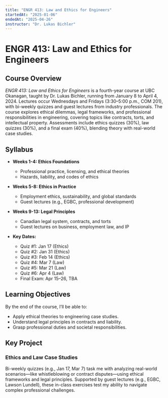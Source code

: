 ```yaml
---
title: "ENGR 413: Law and Ethics for Engineers"
startedAt: "2025-01-06"
endedAt: "2025-04-26"
instructor: "Dr. Lukas Bichler"
---
```

# ENGR 413: Law and Ethics for Engineers

## Course Overview

*ENGR 413: Law and Ethics for Engineers* is a fourth-year course at UBC Okanagan, taught by Dr. Lukas Bichler, running from January 8 to April 4, 2024. Lectures occur Wednesdays and Fridays (3:30–5:00 p.m., COM 201), with bi-weekly quizzes and guest lectures from industry professionals. The course explores ethical dilemmas, legal frameworks, and professional responsibilities in engineering, covering topics like contracts, torts, and intellectual property. Assessments include ethics quizzes (30%), law quizzes (30%), and a final exam (40%), blending theory with real-world case studies.

## Syllabus

- **Weeks 1-4: Ethics Foundations**  
  - Professional practice, licensing, and ethical theories  
  - Hazards, liability, and codes of ethics  

- **Weeks 5-8: Ethics in Practice**  
  - Employment ethics, sustainability, and global standards  
  - Guest lectures (e.g., EGBC, professional development)  

- **Weeks 9-13: Legal Principles**  
  - Canadian legal system, contracts, and torts  
  - Guest lectures on business, employment law, and IP  

- **Key Dates:**  
  - Quiz #1: Jan 17 (Ethics)
  - Quiz #2: Jan 31 (Ethics)
  - Quiz #3: Feb 14 (Ethics)  
  - Quiz #4: Mar 7 (Law)  
  - Quiz #5: Mar 21 (Law)  
  - Quiz #6: Apr 4 (Law)  
  - Final Exam: Apr 15–26, TBA  

## Learning Objectives

By the end of the course, I’ll be able to:  
- Apply ethical theories to engineering case studies.  
- Understand legal principles in contracts and liability.  
- Grasp professional duties and societal responsibilities.  

## Key Project

### Ethics and Law Case Studies  
Bi-weekly quizzes (e.g., Jan 17, Mar 7) task me with analyzing real-world scenarios—like whistleblowing or contract disputes—using ethical frameworks and legal principles. Supported by guest lectures (e.g., EGBC, Lawson Lundell), these in-class exercises test my ability to navigate complex professional challenges.
